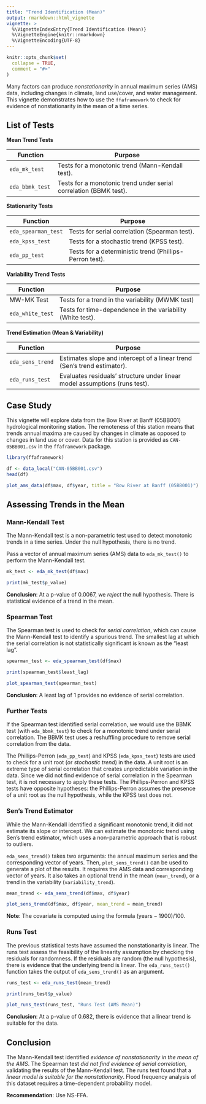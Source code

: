 ```yaml
---
title: "Trend Identification (Mean)"
output: rmarkdown::html_vignette
vignette: >
  %\VignetteIndexEntry{Trend Identification (Mean)}
  %\VignetteEngine{knitr::rmarkdown}
  %\VignetteEncoding{UTF-8}
---
```


```r
knitr::opts_chunk$set(
  collapse = TRUE,
  comment = "#>"
)
```

Many factors can produce *nonstationarity* in annual maximum series (AMS) data, including changes in climate, land use/cover, and water management.
This vignette demonstrates how to use the `ffaframework` to check for evidence of nonstationarity in the mean of a time series.

## List of Tests

**Mean Trend Tests**

| Function            | Purpose                                                       |
|---------------------|---------------------------------------------------------------|
| `eda_mk_test`       | Tests for a monotonic trend (Mann-Kendall test).                   |
| `eda_bbmk_test`     | Tests for a monotonic trend under serial correlation (BBMK test). |

 **Stationarity Tests**

| Function            | Purpose                                                       |
|---------------------|---------------------------------------------------------------|
| `eda_spearman_test` | Tests for serial correlation (Spearman test).                                 |
| `eda_kpss_test`     | Tests for a stochastic trend (KPSS test). |
| `eda_pp_test`       | Tests for a deterministic trend (Phillips-Perron test). |

**Variability Trend Tests**

| Function            | Purpose                                                       |
|---------------------|---------------------------------------------------------------|
| MW-MK Test           | Tests for a trend in the variability (MWMK test)                            |
| `eda_white_test`    | Tests for time-dependence in the variability (White test).   |

**Trend Estimation (Mean & Variability)**

| Function            | Purpose                                                       |
|---------------------|---------------------------------------------------------------|
| `eda_sens_trend`    | Estimates slope and intercept of a linear trend (Sen's trend estimator).|
| `eda_runs_test`     | Evaluates residuals' structure under linear model assumptions (runs test).  |

## Case Study 

This vignette will explore data from the Bow River at Banff (05BB001) hydrological monitoring station.
The remoteness of this station means that trends annual maxima are caused by changes in climate as opposed to changes in land use or cover.
Data for this station is provided as `CAN-05BB001.csv` in the `ffaframework` package.

```r
library(ffaframework)

df <- data_local("CAN-05BB001.csv")
head(df)

plot_ams_data(df$max, df$year, title = "Bow River at Banff (05BB001)")
```

## Assessing Trends in the Mean

### Mann-Kendall Test

The Mann-Kendall test is a non-parametric test used to detect monotonic trends in a time series.
Under the null hypothesis, there is no trend.

Pass a vector of annual maximum series (AMS) data to `eda_mk_test()` to perform the Mann-Kendall test. 

```r
mk_test <- eda_mk_test(df$max)

print(mk_test$p_value)
```

**Conclusion**: At a p-value of $0.0067$, we *reject* the null hypothesis. 
There is statistical evidence of a trend in the mean.

### Spearman Test

The Spearman test is used to check for *serial correlation*, which can cause the Mann-Kendall test to identify a spurious trend.
The smallest lag at which the serial correlation is not statistically significant is known as the "least lag". 

```r
spearman_test <- eda_spearman_test(df$max)

print(spearman_test$least_lag)

plot_spearman_test(spearman_test)
```

**Conclusion**: A least lag of 1 provides no evidence of serial correlation.

### Further Tests 

If the Spearman test identified serial correlation, we would use the BBMK test (with `eda_bbmk_test`) to check for a monotonic trend under serial correlation.
The BBMK test uses a reshuffling procedure to remove serial correlation from the data.

The Phillips-Perron (`eda_pp_test`) and KPSS (`eda_kpss_test`) tests are used to check for a unit root (or *stochastic trend*) in the data.
A unit root is an extreme type of serial correlation that creates unpredictable variation in the data.
Since we did not find evidence of serial correlation in the Spearman test, it is not necessary to apply these tests.
The Phillips-Perron and KPSS tests have opposite hypotheses: the Phillips-Perron assumes the presence of a unit root as the null hypothesis, while the KPSS test does not.

### Sen's Trend Estimator

While the Mann-Kendall identified a significant monotonic trend, it did not estimate its slope or intercept.
We can estimate the monotonic trend using Sen's trend estimator, which uses a non-parametric approach that is robust to outliers.

`eda_sens_trend()` takes two arguments: the annual maximum series and the corresponding vector of years.
Then, `plot_sens_trend()` can be used to generate a plot of the results. It requires the AMS data and corresponding vector of years. 
It also takes an optional trend in the mean (`mean_trend`), or a trend in the variability (`variability_trend`).

```r
mean_trend <- eda_sens_trend(df$max, df$year)

plot_sens_trend(df$max, df$year, mean_trend = mean_trend)
```

**Note**: The covariate is computed using the formula $(\text{years} - 1900) / 100$.

### Runs Test

The previous statistical tests have assumed the nonstationarity is linear.
The runs test assess the feasibility of the linearity assumption by checking the residuals for randomness.
If the residuals are random (the null hypothesis), there is evidence that the underlying trend is linear.
The `eda_runs_test()` function takes the output of `eda_sens_trend()` as an argument.

```r
runs_test <- eda_runs_test(mean_trend)

print(runs_test$p_value)

plot_runs_test(runs_test, "Runs Test (AMS Mean)")
```

**Conclusion**: At a p-value of $0.682$, there is evidence that a linear trend is suitable for the data.

## Conclusion

The Mann-Kendall test identified *evidence of nonstationarity in the mean of the AMS*.
The Spearman test *did not find evidence of serial correlation*, validating the results of the Mann-Kendall test.
The runs test found that a *linear model is suitable for the nonstationarity*.
Flood frequency analysis of this dataset requires a time-dependent probability model.

**Recommendation**: Use NS-FFA.
